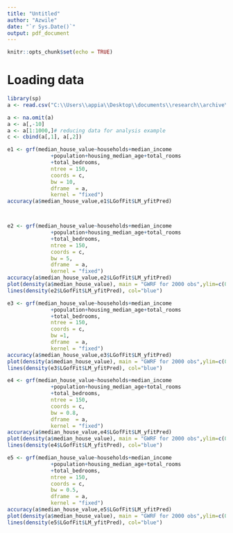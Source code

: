 ---
title: "Untitled"
author: "Azwile"
date: "`r Sys.Date()`"
output: pdf_document
---

```{r setup, include=FALSE}
knitr::opts_chunk$set(echo = TRUE)
```


# Loading data
```{r}
library(sp)
a <- read.csv("C:\\Users\\appia\\Desktop\\documents\\research\\archive\\housing.csv")

a <- na.omit(a)
a <- a[,-10]
a <- a[1:1000,]# reducing data for analysis example
c <- cbind(a[,1], a[,2])
```



```{r}
e1 <- grf(median_house_value~households+median_income
              +population+housing_median_age+total_rooms
              +total_bedrooms,
              ntree = 150, 
              coords = c,
              bw = 10, 
              dframe  = a,
              kernel = "fixed")
accuracy(a$median_house_value,e1$LGofFit$LM_yfitPred)



e2 <- grf(median_house_value~households+median_income
              +population+housing_median_age+total_rooms
              +total_bedrooms,
              ntree = 150, 
              coords = c,
              bw = 5, 
              dframe  = a,
              kernel = "fixed")
accuracy(a$median_house_value,e2$LGofFit$LM_yfitPred)
plot(density(a$median_house_value), main = "GWRF for 2000 obs",ylim=c(0,0.000006))
lines(density(e2$LGofFit$LM_yfitPred), col="blue")

e3 <- grf(median_house_value~households+median_income
              +population+housing_median_age+total_rooms
              +total_bedrooms,
              ntree = 150, 
              coords = c,
              bw =1, 
              dframe  = a,
              kernel = "fixed")
accuracy(a$median_house_value,e3$LGofFit$LM_yfitPred)
plot(density(a$median_house_value), main = "GWRF for 2000 obs",ylim=c(0,0.000006))
lines(density(e3$LGofFit$LM_yfitPred), col="blue")

e4 <- grf(median_house_value~households+median_income
              +population+housing_median_age+total_rooms
              +total_bedrooms,
              ntree = 150, 
              coords = c,
              bw = 0.8, 
              dframe  = a,
              kernel = "fixed")
accuracy(a$median_house_value,e4$LGofFit$LM_yfitPred)
plot(density(a$median_house_value), main = "GWRF for 2000 obs",ylim=c(0,0.000006))
lines(density(e4$LGofFit$LM_yfitPred), col="blue")

e5 <- grf(median_house_value~households+median_income
              +population+housing_median_age+total_rooms
              +total_bedrooms,
              ntree = 150, 
              coords = c,
              bw = 0.5, 
              dframe  = a,
              kernel = "fixed")
accuracy(a$median_house_value,e5$LGofFit$LM_yfitPred)
plot(density(a$median_house_value), main = "GWRF for 2000 obs",ylim=c(0,0.000006))
lines(density(e5$LGofFit$LM_yfitPred), col="blue")

```






